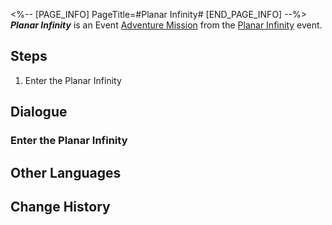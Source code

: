 <%-- [PAGE_INFO]
PageTitle=#Planar Infinity#
[END_PAGE_INFO] --%>
{{Stub|Dialogue.}}
{{Mission Infobox
|id            = 8014162
|title         = 
|image         = <!--Mission Planar Infinity.png-->
|type          = Adventure
|event_name    = Planar Infinity
|chapter       = 
|requirements  = [[Adventure Mission]] ''[[Planar Infinity]]'' completed
|summary       = <!--official mission summary from Fate's Atlas-->
|characters    = Trailblazer
|startLocation = [[Herta Space Station]] - [[Herta's Office]]
|world         = Herta Space Station
|area          = Herta's Office
|prev          = 
|next          = 
|rewards       = Credit*10,000
}}
'''''Planar Infinity''''' is an Event [[Adventure Mission]] from the [[Planar Infinity]] event.

==Steps==
# Enter the Planar Infinity

<!--
==Gameplay Notes==

--><!--
==Trial Character==

-->
==Dialogue==
{{Stub Dialogue}}
===Enter the Planar Infinity{{subst:void|<!--801416201-->}}===
{{Mission Description|type=adventure|location=Herta's Office|Herta wants you to meet her at the space station to discuss something important. It seems that this time she, along with three other members of the Genius Society, made some, uh, crazy tweaks to the Simulated Universe, but they messed up a bit &mdash; all the codes got scrambled, and the universe started expanding infinitely!}}
{{Dialogue Start}}
:{{tx}}
{{Dialogue End}}

==Other Languages==
{{Other Languages
|en   = Planar Infinity
|zhs  = 无尽位面
|zht  = 無盡次元
|ja   = エンドレス次元界
|ko   = 무한의 차원
|es   = Plano infinito
|fr   = Plan de l'infini
|ru   = Бесконечное измерение
|th   = มิติระนาบอันไร้ที่สิ้นสุด
|vi   = Vị Diện Vô Tận
|de   = Endlose Ebene
|id   = Permukaan Tanpa Batas
|pt   = Infinitude Plana
}}

==Change History==
{{Change History|1.4}}
